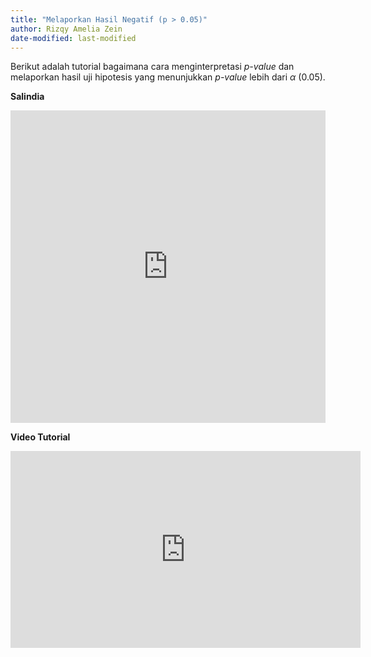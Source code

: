 ```yaml
---
title: "Melaporkan Hasil Negatif (p > 0.05)"
author: Rizqy Amelia Zein
date-modified: last-modified
---
```


Berikut adalah tutorial bagaimana cara menginterpretasi *p-value* dan melaporkan hasil uji hipotesis yang menunjukkan *p-value* lebih dari *α* (0.05).

**Salindia**

:::{center}
<iframe width="100%" height="500" src="https://hackmd.io/@ameliazein/hasil-negatif/" frameborder="0"></iframe>
:::

**Video Tutorial**

:::{center}
<iframe width="560" height="315" src="https://www.youtube.com/embed/brDKVshvzl0" frameborder="0" allow="accelerometer; autoplay; encrypted-media; gyroscope; picture-in-picture" allowfullscreen></iframe>
:::